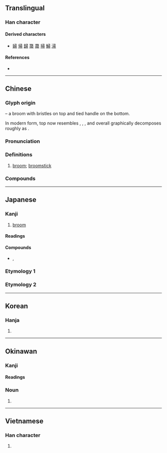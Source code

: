 {{also|菷}}
{{character info}}
==Translingual==

===Han character===
{{Han char|rn=50|rad=巾|as=05|sn=8|four=17227|canj=SMBLB|ids=⿳彐冖巾}}

====Derived characters====
* [[婦]] [[帰]] [[歸]] [[箒]] [[菷]] [[掃]] [[鯞]] [[㴆]]

====References====
* {{Han ref|kx=0330.060|dkj=08854|dj=0635.250|hdz=10735.100|uh=5E1A|ud=24090|bh=A9AA|bd=43434}}

----

==Chinese==
{{zh-forms|alt=箒,菷,𦲅}}

===Glyph origin===
{{Han etyl}}
{{liushu|p}} – a broom with bristles on top and tied handle on the bottom.

In modern form, top now resembles {{zh-l|*聿|hand}}, {{zh-l|*肀|brush}}, {{zh-l|*彐}}, and overall graphically decomposes roughly as {{Han compound|肀|冖|巾}}.

===Pronunciation===
{{zh-pron
|m=zhǒu
|c=zaau2,zau2
|mn=qz,tw,xm,zz:chiú/qz,tw,xm,zz:chhiú
|mn_note=chiú - literary; chhiú - vernacular
|w=2tseu
|mc=y
|oc=y
|ma=
|cat=n
}}

===Definitions===
{{zh-hanzi}}

# [[broom]]; [[broomstick]]

===Compounds===
{{zh-der|堊帚|執箕帚|千金敝帚|帚星|弊帚自珍|弊帚千金|奉箕帚|剔帚|掃帚|掃愁帚|敝帚自珍|掃帚星|敝帚千金|炊帚|筅帚|雞毛打帚|蠅帚子|電帚|雲帚|笤帚|雞毛帚|草帚兒|鐵掃帚|苕帚|箕帚之使|箕帚}}

{{zh-cat|Tools|Cleaning}}
----

==Japanese==

===Kanji===
{{ja-kanji|grade=|rs=巾05}}

# [[broom]]

====Readings====
{{ja-readings
|goon=す
|kanon=しゅう
|kanyoon=そう
|kun=ほうき-
}}

====Compounds====
{{der-top|Compounds}}
* {{ja-r|箕帚|きしゅう}}, {{ja-r|箕帚|きそう}}
{{der-bottom}}

{{wikipedia|lang=ja}}

===Etymology 1===
{{ja-kanjitab|ほうき|yomi=k}}
{{ja-see|箒}}

===Etymology 2===
{{ja-kanjitab|ははき|yomi=irr}}
{{ja-see|箒}}

----

==Korean==

===Hanja===
{{ko-hanja|hangeul=추|rv=chu|mr=ch'u}}

# {{rfdef|ko|sort=巾05}}

----

==Okinawan==

===Kanji===
{{ryu-kanji}}

====Readings====
{{ryu-readings
|kun=ほーち-
}}

===Noun===
{{head|ryu|noun|hiragana|ほーち|romaji|hōchi|sort=ほおち}}

# {{alternative form of|ryu|箒|tr=hōchi}}

----

==Vietnamese==

===Han character===
{{vi-readings|reading=chổi, trửu|rs=巾05}}

# {{rfdef|vi|sort=巾05}}